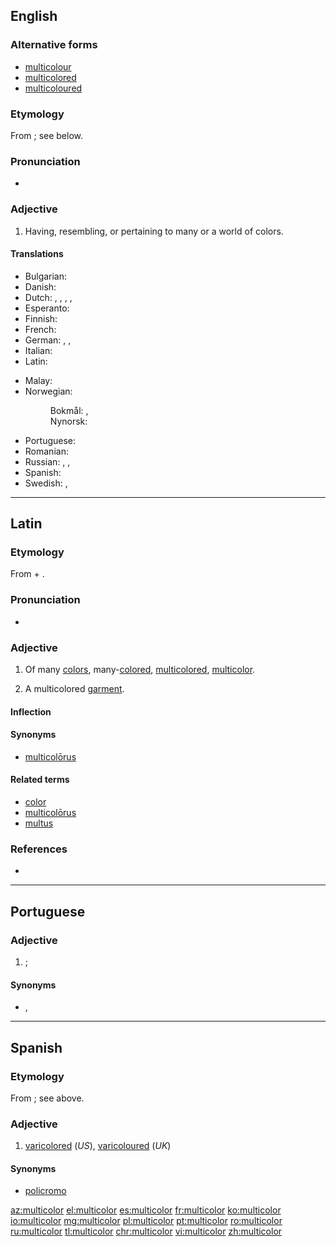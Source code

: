==English==

===Alternative forms===
* [[multicolour]] {{qualifier|Commonwealth}}
* [[multicolored]] {{qualifier|US}}
* [[multicoloured]] {{qualifier|Commonwealth}}

===Etymology===
From {{etyl|la|en}} {{term|multicolor|lang=la}}; see below.

===Pronunciation===
* {{IPA|/ˌmʌltɪˈkʌlə/|lang=en}}

===Adjective===
{{head|en|adjective}}

# {{context|chiefly|US|lang=en}} Having, resembling, or pertaining to many or a world of colors.

====Translations====
{{trans-top|having many colours}}
* Bulgarian: {{t+|bg|многоцветен|m}}
* Danish: {{t|da|flerfarvet}}
* Dutch: {{t+|nl|bont}}, {{t+|nl|bonte}}, {{t|nl|veelkleurig}}, {{t|nl|veelkleurige}}, {{t|nl|meerkleurig}}
* Esperanto: {{t|eo|multkolora}}
* Finnish: {{t|fi|monivärinen}}
* French: {{t+|fr|multicolore}}
* German: {{t+|de|bunt}}, {{t+|de|vielfarbig}}, {{t+|de|mehrfarbig}}
* Italian: {{t+|it|multicolore}}
* Latin: {{t|la|multicolor}}
{{trans-mid}}
* Malay: {{t|ms|pancawarna}}
* Norwegian:
*: Bokmål: {{t|nb|flerfarget}}, {{t|nb|flerfarga}}
*: Nynorsk: {{t|nn|fleirfarga}}
* Portuguese: {{t|pt|multicor}}
* Romanian: {{t+|ro|multicolor}}
* Russian: {{t+|ru|многоцве́тный|sc=Cyrl}}, {{t+|ru|цветно́й|sc=Cyrl}}, {{t+|ru|многокра́сочный|sc=Cyrl}}
* Spanish: {{t+|es|variopinto}}
* Swedish: {{t+|sv|flerfärgad}}, {{t+|sv|mångfärgad}}
{{trans-bottom}}

----

==Latin==

===Etymology===
From {{term|multus||much, many|lang=la}} + {{term|color||color|lang=la}}.

===Pronunciation===
* {{a|Classical}} {{IPA|/mulˈti.co.lor/|lang=la}}

===Adjective===
{{la-adj-3rd-1E|multicolor|multicoloris|multicolōris}}

# Of many [[color]]s, many-[[colored]], [[multicolored]], [[#English|multicolor]].
# {{context|substantive|lang=la}} A multicolored [[garment]].

====Inflection====
{{la-decl-3rd-1E|multicolōr}}

====Synonyms====
* {{sense|multicolored}} [[multicolorus|multicolōrus]]

====Related terms====
* [[color#Latin|color]]
* [[multicolorus|multicolōrus]]
* [[multus]]

===References===
* {{R:L&S}}

----

==Portuguese==

===Adjective===
{{pt-adj|multicolo|r}}

# {{l|en|multicoloured}}; {{l|en|multicolour}} {{gloss|having multiple colours}}

====Synonyms====
* {{l|pt|multicolorido}}, {{l|pt|multicor}}

----

==Spanish==

===Etymology===
From {{etyl|la|es}} {{term|multicolor|lang=la}}; see above.

===Adjective===
{{es-adj|pl=multicolores}}

# [[varicolored]] (''US''), [[varicoloured]] (''UK'')

====Synonyms====
* [[policromo]]

[[az:multicolor]]
[[el:multicolor]]
[[es:multicolor]]
[[fr:multicolor]]
[[ko:multicolor]]
[[io:multicolor]]
[[mg:multicolor]]
[[pl:multicolor]]
[[pt:multicolor]]
[[ro:multicolor]]
[[ru:multicolor]]
[[tl:multicolor]]
[[chr:multicolor]]
[[vi:multicolor]]
[[zh:multicolor]]